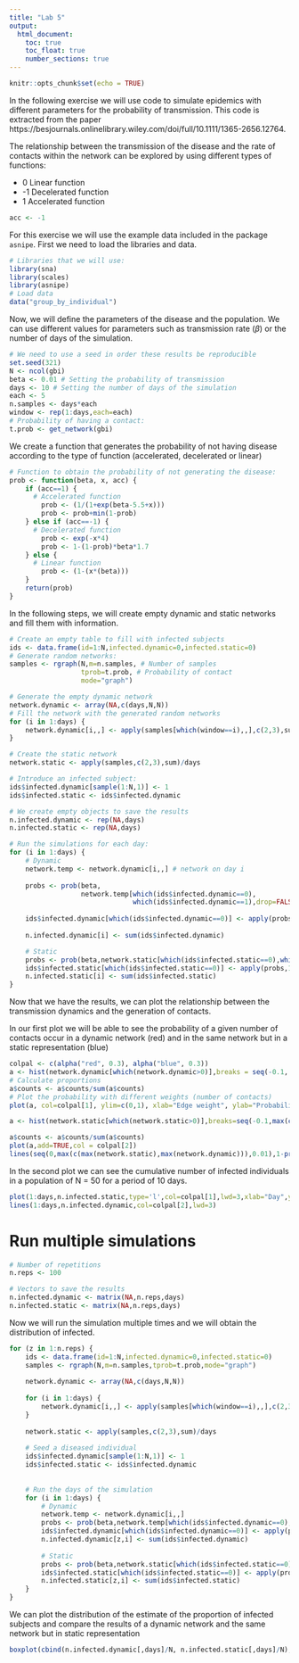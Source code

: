 ```yaml
---
title: "Lab 5"
output:
  html_document:
    toc: true
    toc_float: true
    number_sections: true
---
```


```r
knitr::opts_chunk$set(echo = TRUE)
```

In the following exercise we will use code to simulate epidemics with different parameters for the probability of transmission. This code is extracted from the paper https://besjournals.onlinelibrary.wiley.com/doi/full/10.1111/1365-2656.12764.  

The relationship between the transmission of the disease and the rate of contacts within the network can be explored by using different types of functions:

  - 0 Linear function
  - -1 Decelerated function
  - 1 Accelerated function
    
    
```r
acc <- -1
```

For this exercise we will use the example data included in the package `asnipe`. First we need to load the libraries and data. 

```r
# Libraries that we will use:
library(sna)
library(scales)
library(asnipe)
# Load data
data("group_by_individual")
```

Now, we will define the parameters of the disease and the population. We can use different values for parameters such as transmission rate ($\beta$) or the number of days of the simulation.

```r
# We need to use a seed in order these results be reproducible
set.seed(321)
N <- ncol(gbi)
beta <- 0.01 # Setting the probability of transmission
days <- 10 # Setting the number of days of the simulation
each <- 5
n.samples <- days*each
window <- rep(1:days,each=each)
# Probability of having a contact:
t.prob <- get_network(gbi)
```

We create a function that generates the probability of not having disease according to the type of function (accelerated, decelerated or linear)

```r
# Function to obtain the probability of not generating the disease:
prob <- function(beta, x, acc) {
    if (acc==1) { 
      # Accelerated function
        prob <- (1/(1+exp(beta-5.5+x)))
        prob <- prob+min(1-prob)
    } else if (acc==-1) {
      # Decelerated function
        prob <- exp(-x*4)
        prob <- 1-(1-prob)*beta*1.7
    } else {
      # Linear function
        prob <- (1-(x*(beta)))
    }
    return(prob)
}
```

In the following steps, we will create empty dynamic and static networks and fill them with information.

```r
# Create an empty table to fill with infected subjects
ids <- data.frame(id=1:N,infected.dynamic=0,infected.static=0)
# Generate random networks:
samples <- rgraph(N,m=n.samples, # Number of samples
                  tprob=t.prob, # Probability of contact
                  mode="graph")
```

```r
# Generate the empty dynamic network
network.dynamic <- array(NA,c(days,N,N))
# Fill the network with the generated random networks 
for (i in 1:days) {
    network.dynamic[i,,] <- apply(samples[which(window==i),,],c(2,3),sum)
}
```

```r
# Create the static network
network.static <- apply(samples,c(2,3),sum)/days
```

```r
# Introduce an infected subject:
ids$infected.dynamic[sample(1:N,1)] <- 1
ids$infected.static <- ids$infected.dynamic

# We create empty objects to save the results
n.infected.dynamic <- rep(NA,days)
n.infected.static <- rep(NA,days)
```

```r
# Run the simulations for each day:
for (i in 1:days) {
    # Dynamic
    network.temp <- network.dynamic[i,,] # network on day i
    
    probs <- prob(beta,
                  network.temp[which(ids$infected.dynamic==0),
                               which(ids$infected.dynamic==1),drop=FALSE], acc)
    
    ids$infected.dynamic[which(ids$infected.dynamic==0)] <- apply(probs,1,function(x) { as.numeric(sum(sapply(x,function(y) { sample(c(0,1),1,prob=c(y,1-y))}))>0) })
    
    n.infected.dynamic[i] <- sum(ids$infected.dynamic)

    # Static
    probs <- prob(beta,network.static[which(ids$infected.static==0),which(ids$infected.static==1),drop=FALSE], acc)
    ids$infected.static[which(ids$infected.static==0)] <- apply(probs,1,function(x) { as.numeric(sum(sapply(x,function(y) { sample(c(0,1),1,prob=c(y,1-y))}))>0) })
    n.infected.static[i] <- sum(ids$infected.static)
}
```

Now that we have the results, we can plot the relationship between the transmission dynamics and the generation of contacts.

In our first plot we will be able to see the probability of a given number of contacts occur in a dynamic network (red) and in the same network but in a static representation (blue)

```r
colpal <- c(alpha("red", 0.3), alpha("blue", 0.3))
a <- hist(network.dynamic[which(network.dynamic>0)],breaks = seq(-0.1, max(c(max(network.static), max(network.dynamic))) + 0.1, 0.2), plot=FALSE)
# Calculate proportions
a$counts <- a$counts/sum(a$counts)
# Plot the probability with different weights (number of contacts)
plot(a, col=colpal[1], ylim=c(0,1), xlab="Edge weight", ylab="Probability",main=NA)

a <- hist(network.static[which(network.static>0)],breaks=seq(-0.1,max(c(max(network.static),max(network.dynamic)))+0.1,0.2),plot=FALSE)

a$counts <- a$counts/sum(a$counts)
plot(a,add=TRUE,col = colpal[2])
lines(seq(0,max(c(max(network.static),max(network.dynamic))),0.01),1-prob(beta,seq(0,max(c(max(network.static),max(network.dynamic))),0.01),acc),lwd=3)
```

In the second plot we can see the cumulative number of infected individuals in a population of N = 50 for a period of 10 days.

```r
plot(1:days,n.infected.static,type='l',col=colpal[1],lwd=3,xlab="Day",ylab="Number infected",ylim=c(0,max(c(n.infected.dynamic,n.infected.static))))
lines(1:days,n.infected.dynamic,col=colpal[2],lwd=3)
```

# Run multiple simulations

```r
# Number of repetitions
n.reps <- 100

# Vectors to save the results
n.infected.dynamic <- matrix(NA,n.reps,days)
n.infected.static <- matrix(NA,n.reps,days)
```

Now we will run the simulation multiple times and we will obtain the distribution of infected.

```r
for (z in 1:n.reps) {
    ids <- data.frame(id=1:N,infected.dynamic=0,infected.static=0)
    samples <- rgraph(N,m=n.samples,tprob=t.prob,mode="graph")
    
    network.dynamic <- array(NA,c(days,N,N))
    
    for (i in 1:days) {
        network.dynamic[i,,] <- apply(samples[which(window==i),,],c(2,3),sum)
    }   
    
    network.static <- apply(samples,c(2,3),sum)/days
    
    # Seed a diseased individual
    ids$infected.dynamic[sample(1:N,1)] <- 1
    ids$infected.static <- ids$infected.dynamic
    
    
    # Run the days of the simulation
    for (i in 1:days) {
        # Dynamic
        network.temp <- network.dynamic[i,,]
        probs <- prob(beta,network.temp[which(ids$infected.dynamic==0),which(ids$infected.dynamic==1),drop=FALSE], acc)
        ids$infected.dynamic[which(ids$infected.dynamic==0)] <- apply(probs,1,function(x) { as.numeric(sum(sapply(x,function(y) { sample(c(0,1),1,prob=c(y,1-y))}))>0) })
        n.infected.dynamic[z,i] <- sum(ids$infected.dynamic)
    
        # Static
        probs <- prob(beta,network.static[which(ids$infected.static==0),which(ids$infected.static==1),drop=FALSE], acc)
        ids$infected.static[which(ids$infected.static==0)] <- apply(probs,1,function(x) { as.numeric(sum(sapply(x,function(y) { sample(c(0,1),1,prob=c(y,1-y))}))>0) })
        n.infected.static[z,i] <- sum(ids$infected.static)
    }
}
```

We can plot the distribution of the estimate of the proportion of infected subjects and compare the results of a dynamic network and the same network but in static representation

```r
boxplot(cbind(n.infected.dynamic[,days]/N, n.infected.static[,days]/N), col=c(colpal[1],colpal[2]),names=c("Dynamic","Static"), ylab="Proportion infected")
```

